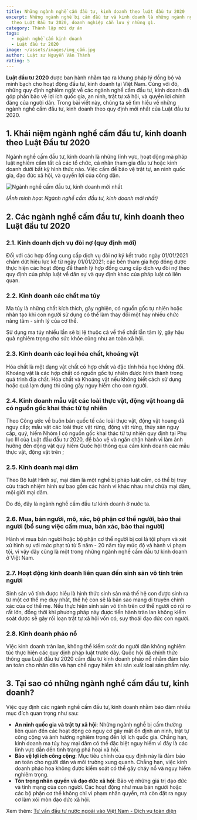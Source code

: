 ```yaml
---
title: Những ngành nghề cấm đầu tư, kinh doanh theo luật đầu tư 2020
excerpt: Những ngành nghề bị cấm đầu tư và kinh doanh là những ngành nghề nào
  theo Luật Đầu tư 2020, doanh nghiệp cần lưu ý những gì.
category: Thành lập mới dự án
tags:
  - ngành nghề cấm kinh doanh
  - Luật đầu tư 2020
image: ~/assets/images/img_cấm.jpg
author: Luật sư Nguyễn Văn Thành
rating: 5
---
```

**Luật đầu tư 2020** được ban hành nhằm tạo ra khung pháp lý đồng bộ và minh bạch cho hoạt động đầu tư, kinh doanh tại Việt Nam. Cùng với đó, những quy định nghiêm ngặt về các ngành nghề cấm đầu tư, kinh doanh đã góp phần bảo vệ lợi ích quốc gia, an ninh, trật tự xã hội, và quyền lợi chính đáng của người dân. Trong bài viết này, chúng ta sẽ tìm hiểu về những ngành nghề cấm đầu tư, kinh doanh theo quy định mới nhất của Luật đầu tư 2020.

## 1. Khái niệm ngành nghề cấm đầu tư, kinh doanh theo Luật Đầu tư 2020

Ngành nghề cấm đầu tư, kinh doanh là những lĩnh vực, hoạt động mà pháp luật nghiêm cấm tất cả các tổ chức, cá nhân tham gia đầu tư hoặc kinh doanh dưới bất kỳ hình thức nào. Việc cấm để bảo vệ trật tự, an ninh quốc gia, đạo đức xã hội, và quyền lợi của công dân.

![Ngành nghề cấm đầu tư, kinh doanh mới nhất](~/assets/images/nganh-nghe-cam-dau-tu-kinh-doanh-moi-nhat.jpg "Ngành nghề cấm đầu tư, kinh doanh mới nhất")

*(Ảnh minh họa: Ngành nghề cấm đầu tư, kinh doanh mới nhất)*

## 2. Các ngành nghề cấm đầu tư, kinh doanh theo Luật đầu tư 2020

### 2.1. Kinh doanh dịch vụ đòi nợ (quy định mới)

Đối với các hợp đồng cung cấp dịch vụ đòi nợ ký kết trước ngày 01/01/2021 chấm dứt hiệu lực kể từ ngày 01/01/2021; các bên tham gia hợp đồng được thực hiện các hoạt động để thanh lý hợp đồng cung cấp dịch vụ đòi nợ theo quy định của pháp luật về dân sự và quy định khác của pháp luật có liên quan.

### 2.2. Kinh doanh các chất ma túy

Ma túy là những chất kích thích, gây nghiện, có nguồn gốc tự nhiên hoặc nhân tạo khi con người sử dụng có thể làm thay đổi một hay nhiều chức năng tâm - sinh lý của cơ thể.

Sử dụng ma túy nhiều lần sẽ bị lệ thuộc cả về thể chất lẫn tâm lý, gây hậu quả nghiêm trọng cho sức khỏe cũng như an toàn xã hội.

### 2.3. Kinh doanh các loại hóa chất, khoáng vật

Hóa chất là một dạng vật chất có hợp chất và đặc tính hóa học không đổi. Khoáng vật là các hợp chất có nguồn gốc tự nhiên được hình thành trong quá trình địa chất. Hóa chất và Khoáng vật nếu không biết cách sử dụng hoặc quá lạm dụng thì cũng gây nguy hiểm cho con người.

### 2.4. Kinh doanh mẫu vật các loài thực vật, động vật hoang dã có nguồn gốc khai thác từ tự nhiên

Theo Công ước về buôn bán quốc tế các loài thực vật, động vật hoang dã nguy cấp; mẫu vật các loài thực vật rừng, động vật rừng, thủy sản nguy cấp, quý, hiếm Nhóm I có nguồn gốc khai thác từ tự nhiên quy định tại Phụ lục III của Luật đầu đầu tư 2020, để bảo vệ và ngăn chặn hành vi làm ảnh hưởng đến động vật quý hiếm Quốc hội thông qua cấm kinh doanh các mẫu thực vật, động vật trên ;

### 2.5. Kinh doanh mại dâm

Theo Bộ luật Hình sự, mại dâm là một nghề bị pháp luật cấm, có thể bị truy cứu trách nhiệm hình sự bao gồm các hành vi khác nhau như chứa mại dâm, mội giới mại dâm.

Do đó, đây là ngành nghề cấm đầu tư kinh doanh ở nước ta.

### 2.6. Mua, bán người, mô, xác, bộ phận cơ thể người, bào thai người (bổ sung việc cấm mua, bán xác, bào thai người)

Hành vi mua bán người hoặc bộ phận cơ thể người bị coi là tội phạm và xét xử hình sự với mức phạt tù từ 5 năm - 20 năm tùy mức độ và hành vi phạm tội, vì vậy đây cũng là một trong những ngành nghề cấm đầu tư kinh doanh ở Việt Nam.

### 2.7. Hoạt động kinh doanh liên quan đến sinh sản vô tính trên người

Sinh sản vô tính được hiểu là hình thức sinh sản mà thế hệ con được sinh ra từ một cơ thể mẹ duy nhất, thế hệ con sẽ là bản sao mang di truyền chính xác của cơ thể mẹ. Nếu thực hiện sinh sản vô tính trên cơ thể người có rủi ro rất lớn, đồng thời khi phương pháp này được tiến hành tràn lan không kiểm soát được sẽ gây rối loạn trật tự xã hội vốn có, suy thoái đạo đức con người.

### 2.8. Kinh doanh pháo nổ

Việc kinh doanh tràn lan, không thể kiểm soát do người dân không nghiêm túc thực hiện các quy định pháp luật trước đây. Quốc hội đã chính thức thông qua Luật đầu tư 2020 cấm đầu tư kinh doanh pháo nổ nhằm đảm bảo an toàn cho nhân dân và hạn chế nguy hiểm khi sản xuất loại sản phẩm này.

## 3. Tại sao có những ngành nghề cấm đầu tư, kinh doanh?

Việc quy định các ngành nghề cấm đầu tư, kinh doanh nhằm bảo đảm nhiều mục đích quan trọng như sau:

* **An ninh quốc gia và trật tự xã hội**: Những ngành nghề bị cấm thường liên quan đến các hoạt động có nguy cơ gây mất ổn định an ninh, trật tự công cộng và ảnh hưởng nghiêm trọng đến lợi ích quốc gia. Chẳng hạn, kinh doanh ma túy hay mại dâm có thể đặc biệt nguy hiểm vì đây là các lĩnh vực dẫn đến tình trạng phá hoại xã hội.
* **Bảo vệ lợi ích công cộng**: Mục tiêu chính của quy định này là đảm bảo an toàn cho người dân và môi trường xung quanh. Chẳng hạn, việc kinh doanh pháo hoa không được kiểm soát có thể gây cháy nổ và nguy hiểm nghiêm trọng.
* **Tôn trọng nhân quyền và đạo đức xã hội**: Bảo vệ những giá trị đạo đức và tính mạng của con người. Các hoạt động như mua bán người hoặc các bộ phận cơ thể không chỉ vi phạm nhân quyền, mà còn đặt ra nguy cơ làm xói mòn đạo đức xã hội.

Xem thêm: [Tư vấn đầu tư nước ngoài vào Việt Nam - Dịch vụ toàn diện](https://yplawfirm.vn/dau-tu-nuoc-ngoai/tu-van-dau-tu-nuoc-ngoai-vao-viet-nam-dich-vu-toan-dien)
